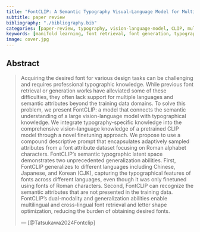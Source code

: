 ```yaml
---
title: "FontCLIP: A Semantic Typography Visual-Language Model for Multilingual Font Applications"
subtitle: paper review
bibliography: "./bibliography.bib"
categories: [paper-review, typography, vision-language-model, CLIP, multilingual, cross-lingual, semantic attributes]
keywords: [manifold learning, font retrieval, font generation, typography, vision-language model, CLIP, multilingual, cross-lingual, semantic attributes]
image: cover.jpg
---
```


## Abstract

> Acquiring the desired font for various design tasks can be challenging and requires professional typographic knowledge. While previous font retrieval or generation works have alleviated some of these difficulties, they often lack support for multiple languages and semantic attributes beyond the training data domains. To solve this problem, we present FontCLIP: a model that connects the semantic understanding of a large vision-language model with typographical knowledge. We integrate typography-specific knowledge into the comprehensive vision-language knowledge of a pretrained CLIP model through a novel finetuning approach. We propose to use a compound descriptive prompt that encapsulates adaptively sampled attributes from a font attribute dataset focusing on Roman alphabet characters. FontCLIP's semantic typographic latent space demonstrates two unprecedented generalization abilities. First, FontCLIP generalizes to different languages including Chinese, Japanese, and Korean (CJK), capturing the typographical features of fonts across different languages, even though it was only finetuned using fonts of Roman characters. Second, FontCLIP can recognize the semantic attributes that are not presented in the training data. FontCLIP's dual-modality and generalization abilities enable multilingual and cross-lingual font retrieval and letter shape optimization, reducing the burden of obtaining desired fonts.
>
> --- [@Tatsukawa2024Fontclip]